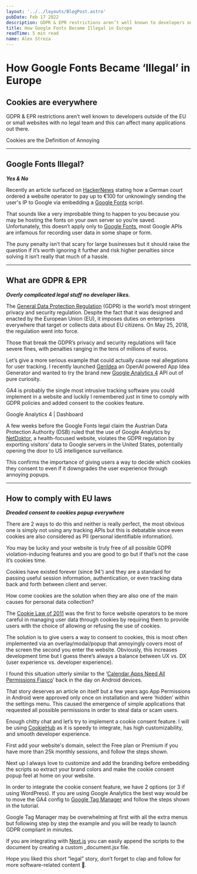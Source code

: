 ```yaml
---
layout: '../../layouts/BlogPost.astro'
pubDate: Feb 17 2022
description: GDPR & EPR restrictions aren’t well known to developers outside of the EU or small websites with no legal team and this can affect many applications out there. Recently an article surfaced on…
title: How Google Fonts Became Illegal in Europe
readTime: 5 min read
name: Alex Streza
---
```



<BlogImage
  src="https://miro.medium.com/max/1400/1*q9RQfMwULW7MW3drQkaH2A.png"
  loading="eager"
/>
# How Google Fonts Became ‘Illegal’ in Europe

## Cookies are everywhere

GDPR & EPR restrictions aren’t well known to developers outside of the EU or small websites with no legal team and this can affect many applications out there.

<BlogImage src="https://miro.medium.com/max/1400/0*45n09jQjl04A5vLw.png">
  Cookies are the Definition of Annoying
</BlogImage>

<hr />

## Google Fonts Illegal?

**_Yes & No_**

Recently an article surfaced on [HackerNews](https://thehackernews.com/2022/01/german-court-rules-websites-embedding.html?fbclid=IwAR3toxj3Ipm9c4NaSf46iU2bvqeeiC9Aiw2R5-8sBW9WpnA50Lg5cuUWfeM) stating how a German court ordered a website operator to pay up to €100 for unknowingly sending the user's IP to Google via embedding a [Google Fonts](https://fonts.google.com/) script.

<BlogImage src="https://miro.medium.com/max/1400/1*jJX7jcUdaVXzgQAwo-J-uA.png" />

That sounds like a very improbable thing to happen to you because you may be hosting the fonts on your own server so you’re saved. Unfortunately, this doesn’t apply only to [Google Fonts](https://fonts.google.com/), most Google APIs are infamous for recording user data in some shape or form.

The puny penalty isn’t that scary for large businesses but it should raise the question if it’s worth ignoring it further and risk higher penalties since solving it isn’t really that much of a hassle.

<hr />

## What are GDPR & EPR

**_Overly complicated legal stuff no developer likes._**

The [General Data Protection Regulation](https://gdpr.eu/what-is-gdpr/) (GDPR) is the world’s most stringent privacy and security regulation. Despite the fact that it was designed and enacted by the European Union (EU), it imposes duties on enterprises everywhere that target or collects data about EU citizens. On May 25, 2018, the regulation went into force.

Those that break the GDPR’s privacy and security regulations will face severe fines, with penalties ranging in the tens of millions of euros.

Let’s give a more serious example that could actually cause real allegations for user tracking. I recently launched [GenIdea](https://www.genidea.app/) an OpenAI powered App Idea Generator and wanted to try the brand new [Google Analytics 4](https://analytics.google.com/) API out of pure curiosity.

GA4 is probably the single most intrusive tracking software you could implement in a website and luckily I remembered just in time to comply with GDPR policies and added consent to the cookies feature.

<BlogImage src="https://miro.medium.com/max/1400/1*R5jiu-u-ehVhl6GbUKBR5w.png">
  Google Analytics 4 | Dashboard
</BlogImage>

A few weeks before the Google Fonts legal claim the Austrian Data Protection Authority (DSB) ruled that the use of Google Analytics by [NetDoktor](https://www.netdoktor.de/), a health-focused website, violates the GDPR regulation by exporting visitors’ data to Google servers in the United States, potentially opening the door to US intelligence surveillance.

This confirms the importance of giving users a way to decide which cookies they consent to even if it downgrades the user experience through annoying popups.

<hr />

## How to comply with EU laws

**_Dreaded consent to cookies popup everywhere_**

There are 2 ways to do this and neither is really perfect, the most obvious one is simply not using any tracking APIs but this is debatable since even cookies are also considered as PII (personal identifiable information).

You may be lucky and your website is truly free of all possible GDPR violation-inducing features and you are good to go but if that’s not the case it’s cookies time.

Cookies have existed forever (since 94') and they are a standard for passing useful session information, authentication, or even tracking data back and forth between client and server.

How come cookies are the solution when they are also one of the main causes for personal data collection?

The [Cookie Law of 2011](https://www.cookielaw.org/the-cookie-law/) was the first to force website operators to be more careful in managing user data through cookies by requiring them to provide users with the choice of allowing or refusing the use of cookies.

<BlogImage src="https://miro.medium.com/max/1336/0*keevEOYN5V2-479K.jpg" />

The solution is to give users a way to consent to cookies, this is most often implemented via an overlay/modal/popup that annoyingly covers most of the screen the second you enter the website. Obviously, this increases development time but I guess there’s always a balance between UX vs. DX (user experience vs. developer experience).

I found this situation utterly similar to the ‘[Calendar Apps Need All Permissions Fiasco](https://www.extremetech.com/extreme/124803-how-to-spot-android-scam-and-malware-apps)’ back in the day on Android devices.

That story deserves an article on itself but a few years ago App Permissions in Android were approved only once on installation and were ‘hidden’ within the settings menu. This caused the emergence of simple applications that requested all possible permissions in order to steal data or scam users.

Enough chitty chat and let’s try to implement a cookie consent feature. I will be using [CookieHub](https://www.cookiehub.com/) as it is speedy to integrate, has high customizability, and smooth developer experience.

First add your website's domain, select the Free plan or Premium if you have more than 25k monthly sessions, and follow the steps shown.

<BlogImage src="https://miro.medium.com/max/1400/1*KI-8TwYZsGLNoUgoSoAOog.png" />

Next up I always love to customize and add the branding before embedding the scripts so extract your brand colors and make the cookie consent popup feel at home on your website.

<BlogImage src="https://miro.medium.com/max/1400/1*oepjeCeC0CrBeenIymxkzA.png" />

In order to integrate the cookie consent feature, we have 2 options (or 3 if using WordPress). If you are using Google Analytics the best way would be to move the GA4 config to [Google Tag Manager](https://tagmanager.google.com/) and follow the steps shown in the tutorial.

<BlogImage src="https://miro.medium.com/max/1400/1*LoDtu_ylphIpbPZU4p3Pjw.png" />

Google Tag Manager may be overwhelming at first with all the extra menus but following step by step the example and you will be ready to launch GDPR compliant in minutes.

If you are integrating with [Next.js](https://nextjs.org/) you can easily append the scripts to the document by creating a custom \_document.jsx file.

<BlogImage src="https://miro.medium.com/max/1400/1*SIlNef87Ve-uCpNkmKKFsg.png" />

Hope you liked this short “legal” story, don’t forget to clap and follow for more software-related content 🚀.
